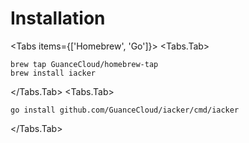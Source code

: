 # Installation

 
<Tabs items={['Homebrew', 'Go']}>
  <Tabs.Tab>
  ```shell
  brew tap GuanceCloud/homebrew-tap
  brew install iacker
  ```
  </Tabs.Tab>
  <Tabs.Tab>
  ```shell
  go install github.com/GuanceCloud/iacker/cmd/iacker
  ```
  </Tabs.Tab>
</Tabs>
